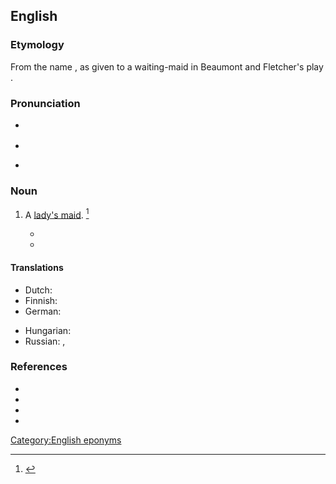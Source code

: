 {{also|Abigail|Abigaíl}}
==English==

===Etymology===
From the name {{m|en|Abigail}}, as given to a waiting-maid in Beaumont and Fletcher's play ''{{w|The Scornful Lady}}''.

===Pronunciation===
* {{a|RP}} {{IPA|en|/ˈa.bɪ.ɡeɪl/}}
* {{audio|en|LL-Q1860 (eng)-Vealhurl-abigail.wav|Audio (UK)}}
* {{a|US}} {{IPA|en|/ˈa.bɪ.ɡeɪl/}}

===Noun===
{{en-noun}}

# {{lb|en|obsolete}} A [[lady's maid]]. {{defdate|mid 17th-19th c.}}<ref>{{R:SOED5|page=4}}</ref>
#* {{quote-book|en|year=1749|author=Henry Fielding|title=Tom Jones|page=415|passage=It was therefore concluded that the '''Abigails''' should, by turns, relieve each other on one of his lordship’s horses, which was presently equipped with a side-saddle for that purpose.}}
#* {{quote-book|en|year=1847|author=Charlotte Brontë|title=Jane Eyre|passage=In the servants’ hall two coachmen and three gentlemen’s gentlemen stood or sat round the fire; the '''abigails''', I suppose, were upstairs with their mistresses; the new servants, that had been hired from Millcote, were bustling about everywhere.}}

====Translations====
{{trans-top|lady's waiting-maid}}
* Dutch: {{t+|nl|kamermeisje|n}}
* Finnish: {{t|fi|kamarineito}}
* German: {{t+|de|Zofe|f}}
{{trans-mid}}
* Hungarian: {{t+|hu|komorna}}
* Russian: {{t+|ru|го́рничная|f}}, {{t+|ru|камери́стка|f}}
{{trans-bottom}}

===References===
<references/>
* {{R:Century 1911}}
* {{R:Webster 1913}}
* {{R:Barrere|volume=1|pages=4–5}}
* {{R:Farmer|volume=1|page=5–6}}

[[Category:English eponyms]]